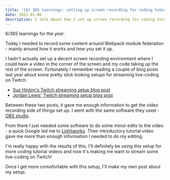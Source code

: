 ```yaml
---
title: '[6] 365 learnings: setting up screen recording for coding tutorials'
date: 2022-01-06
description: I talk about how I set up screen recording for coding tutorials
---
```



<Aside>6/365 learnings for the year.</Aside>

Today I needed to record some content around Webpack module federation - mainly around how it works and how you set it up.

I hadn't actually set up a decent screen recording environment where I could have a video in the corner of the screen and my code taking up the rest of the screen.
Fortunately I remember reading a couple of blog posts last year about some pretty slick looking setups for streaming live-coding on Twitch:

- [Suz Hinton's Twitch streaming setup blog post](https://medium.com/@suzhinton/my-twitch-live-coding-setup-b2516672fb21)
- [Jordan Lewis' Twitch streaming setup blog post](https://jordanlewis.org/posts/twitch-live-coding/)

Between these two posts, it gave me enough information to get the video recording side of things set up. I went with the same software they used - [OBS studio](https://obsproject.com/).

From there I just needed some software to do some minor edits to the video - a quick Google led me to [Lightworks](https://lwks.com/). Their introductory tutorial video gave me more than enough information I needed to do my editing.

I'm really happy with the results of this. I'll definitely be using this setup for more coding tutorial videos and now it's making me want to stream some live-coding on Twitch!

Once I get more comofortable with this setup, I'll make my own post about my setup.
